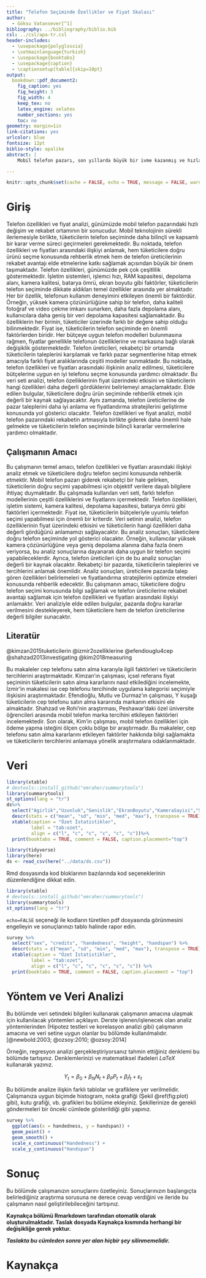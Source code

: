```yaml
---
title: "Telefon Seçiminde Özellikler ve Fiyat Skalası"
author: 
  - Göksu Vatansever[^1]
bibliography: ../bibliography/biblio.bib
csl: ../csl/apa-tr.csl
header-includes:
  - \usepackage{polyglossia}
  - \setmainlanguage{turkish}
  - \usepackage{booktabs}
  - \usepackage{caption} 
  - \captionsetup[table]{skip=10pt}
output:
  bookdown::pdf_document2:
    fig_caption: yes
    fig_height: 3
    fig_width: 4
    keep_tex: no
    latex_engine: xelatex
    number_sections: yes
    toc: no
geometry: margin=1in
link-citations: yes
urlcolor: blue
fontsize: 12pt
biblio-style: apalike
abstract: |
    Mobil telefon pazarı, son yıllarda büyük bir ivme kazanmış ve hızla büyümeye devam etmektedir. Tüketici talepleri değişirken, telefon üreticileri rekabetçi bir ortamda farklılaşmak için sürekli olarak yeni özellikler sunmaktadır. Bu nedenle, telefon özellikleri ile fiyatlar arasındaki ilişkiyi anlamak ve analiz etmek, tüketicilere doğru ürünü seçme konusunda rehberlik etmek ve şirketlerin rekabet avantajı elde etmelerine yardımcı olmak açısından büyük bir önem taşımaktadır.Bu çalışmada, telefon özellikleri ile fiyatlar arasındaki ilişkiyi araştırmayı amaçladık. İlk olarak, önemli telefon özelliklerini belirleyip sınıflandırdık. Bu özellikler arasında işletim sistemi, işlemci hızı, RAM kapasitesi, depolama alanı, kamera çözünürlüğü, batarya ömrü ve ekran boyutu gibi faktörler yer almaktadır. Ardından, farklı fiyat aralıklarında bulunan telefonları analiz ettik.Araştırmamız için geniş bir veri seti kullandık ve istatistiksel analizler gerçekleştirdik. Özelliklerin fiyat üzerindeki etkisini inceledik ve çeşitli grafikler ve istatistiklerle sonuçlarımızı görselleştirdik. Örneğin, yüksek kamera çözünürlüğüne sahip telefonların genellikle daha yüksek fiyatlarla satıldığını tespit ettik. Benzer şekilde, daha fazla depolama alanına sahip telefonlar da genellikle daha pahalıdır. Analizlerimiz, telefon özelliklerinin fiyat üzerinde önemli bir etkisi olduğunu doğruladı.

---
```

```r
knitr::opts_chunk$set(cache = FALSE, echo = TRUE, message = FALSE, warning = FALSE)
```



[^1]: 18080112, [Github Repo](https://github.com/goksu-V/but.git)



# Giriş
Telefon özellikleri ve fiyat analizi, günümüzde mobil telefon pazarındaki hızlı değişim ve rekabet ortamının bir sonucudur. Mobil teknolojinin sürekli ilerlemesiyle birlikte, tüketicilerin telefon seçiminde daha bilinçli ve kapsamlı bir karar verme süreci geçirmeleri gerekmektedir. Bu noktada, telefon özellikleri ve fiyatları arasındaki ilişkiyi anlamak, hem tüketicilere doğru ürünü seçme konusunda rehberlik etmek hem de telefon üreticilerinin rekabet avantajı elde etmelerine katkı sağlamak açısından büyük bir önem taşımaktadır. Telefon özellikleri, günümüzde pek çok çeşitlilik göstermektedir. İşletim sistemleri, işlemci hızı, RAM kapasitesi, depolama alanı, kamera kalitesi, batarya ömrü, ekran boyutu gibi faktörler, tüketicilerin telefon seçiminde dikkate aldıkları temel özellikler arasında yer almaktadır. Her bir özellik, telefonun kullanım deneyimini etkileyen önemli bir faktördür. Örneğin, yüksek kamera çözünürlüğüne sahip bir telefon, daha kaliteli fotoğraf ve video çekme imkanı sunarken, daha fazla depolama alanı, kullanıcılara daha geniş bir veri depolama kapasitesi sağlamaktadır. Bu özelliklerin her birinin, tüketiciler üzerinde farklı bir değere sahip olduğu bilinmektedir. Fiyat ise, tüketicilerin telefon seçiminde en önemli faktörlerden biridir. Her bütçeye uygun telefon modelleri bulunmasına rağmen, fiyatlar genellikle telefonun özelliklerine ve markasına bağlı olarak değişiklik göstermektedir. Telefon üreticileri, rekabetçi bir ortamda tüketicilerin taleplerini karşılamak ve farklı pazar segmentlerine hitap etmek amacıyla farklı fiyat aralıklarında çeşitli modeller sunmaktadır. Bu noktada, telefon özellikleri ve fiyatları arasındaki ilişkinin analiz edilmesi, tüketicilere bütçelerine uygun en iyi telefonu seçme konusunda yardımcı olmaktadır. Bu veri seti analizi, telefon özelliklerinin fiyat üzerindeki etkisini ve tüketicilerin hangi özellikleri daha değerli gördüklerini belirlemeyi amaçlamaktadır. Elde edilen bulgular, tüketicilere doğru ürün seçiminde rehberlik etmek için değerli bir kaynak sağlayacaktır. Aynı zamanda, telefon üreticilerine de pazar taleplerini daha iyi anlama ve fiyatlandırma stratejilerini geliştirme konusunda yol gösterici olacaktır. Telefon özellikleri ve fiyat analizi, mobil telefon pazarındaki rekabetin artmasıyla birlikte giderek daha önemli hale gelmekte ve tüketicilerin telefon seçiminde bilinçli kararlar vermelerine yardımcı olmaktadır.

## Çalışmanın Amacı
Bu çalışmanın temel amacı, telefon özellikleri ve fiyatları arasındaki ilişkiyi analiz etmek ve tüketicilere doğru telefon seçimi konusunda rehberlik etmektir. Mobil telefon pazarı giderek rekabetçi bir hale gelirken, tüketicilerin doğru seçimi yapabilmesi için objektif verilere dayalı bilgilere ihtiyaç duymaktadır. Bu çalışmada kullanılan veri seti, farklı telefon modellerinin çeşitli özelliklerini ve fiyatlarını içermektedir. Telefon özellikleri, işletim sistemi, kamera kalitesi, depolama kapasitesi, batarya ömrü gibi faktörleri içermektedir. Fiyat ise, tüketicilerin bütçeleriyle uyumlu telefon seçimi yapabilmesi için önemli bir kriterdir. Veri setinin analizi, telefon özelliklerinin fiyat üzerindeki etkisini ve tüketicilerin hangi özellikleri daha değerli gördüğünü anlamamızı sağlayacaktır. Bu analiz sonuçları, tüketicilere doğru telefon seçiminde yol gösterici olacaktır. Örneğin, kullanıcılar yüksek kamera çözünürlüğüne veya geniş depolama alanına daha fazla önem veriyorsa, bu analiz sonuçlarına dayanarak daha uygun bir telefon seçimi yapabileceklerdir. Ayrıca, telefon üreticileri için de bu analiz sonuçları değerli bir kaynak olacaktır. Rekabetçi bir pazarda, tüketicilerin taleplerini ve tercihlerini anlamak önemlidir. Analiz sonuçları, üreticilere pazarda talep gören özellikleri belirlemeleri ve fiyatlandırma stratejilerini optimize etmeleri konusunda rehberlik edecektir. Bu çalışmanın amacı, tüketicilere doğru telefon seçimi konusunda bilgi sağlamak ve telefon üreticilerine rekabet avantajı sağlamak için telefon özellikleri ve fiyatları arasındaki ilişkiyi anlamaktır. Veri analiziyle elde edilen bulgular, pazarda doğru kararlar verilmesini destekleyerek, hem tüketicilere hem de telefon üreticilerine değerli bilgiler sunacaktır.

## Literatür 
@kimzan2015tuketicilerin
@izmir2ozelliklerine
@efendiouglu4cep
@shahzad2013investigating
@kim2018measuring

Bu makaleler cep telefonu satın alma kararıyla ilgili faktörleri ve tüketicilerin tercihlerini araştırmaktadır. Kimzan'ın çalışması, içsel referans fiyat seçiminin tüketicilerin satın alma kararlarını nasıl etkilediğini incelemekte, İzmir'in makalesi ise cep telefonu tercihinde uygulama kategorisi seçimiyle ilişkisini araştırmaktadır. Efendioğlu, Mutlu ve Durmaz'ın çalışması, Y kuşağı tüketicilerin cep telefonu satın alma kararında markanın etkisini ele almaktadır. Shahzad ve Rohi'nin araştırması, Peshawar'daki özel üniversite öğrencileri arasında mobil telefon marka tercihini etkileyen faktörleri incelemektedir. Son olarak, Kim'in çalışması, mobil telefon özellikleri için ödeme yapma isteğini ölçen çoklu bölge bir araştırmadır. Bu makaleler, cep telefonu satın alma kararlarını etkileyen faktörler hakkında bilgi sağlamakta ve tüketicilerin tercihlerini anlamaya yönelik araştırmalara odaklanmaktadır.

# Veri

```r
library(xtable) 
# devtools::install_github("emraher/summarytools")
library(summarytools)
st_options(lang = "tr")
ds%>%
  select("Agirlik","Uzunluk","Genislik","EkranBoyutu","KameraSayisi","SimKarti","Ram","Fiyat")%>% 
  descr(stats = c("mean", "sd", "min", "med", "max"), transpose = TRUE)%>% 
  xtable(caption = "Özet İstatistikler",
         label = "tab:ozet",
         align = c("l", "c", "c", "c", "c", "c"))%>% 
  print(booktabs = TRUE, comment = FALSE, caption.placement="top")
```

```r
library(tidyverse)
library(here)
ds <- read_csv(here("../data/ds.csv"))
```

Rmd dosyasında kod bloklarının bazılarında kod seçeneklerinin düzenlendiğine dikkat edin. 

```r
library(xtable) 
# devtools::install_github("emraher/summarytools")
library(summarytools)
st_options(lang = "tr")
```

`echo=FALSE` seçeneği ile kodların türetilen pdf dosyasında görünmesini engelleyin ve sonuçlarınızı tablo halinde rapor edin.

```r
survey %>%
  select("sex", "credits", "handedness", "height", "handspan") %>% 
  descr(stats = c("mean", "sd", "min", "med", "max"), transpose = TRUE) %>% 
  xtable(caption = "Özet İstatistikler",
         label = "tab:ozet",
         align = c("l", "c", "c", "c", "c", "c")) %>% 
  print(booktabs = TRUE, comment = FALSE, caption.placement = "top")
```


# Yöntem ve Veri Analizi
Bu bölümde veri setindeki bilgileri kullanarak çalışmanın amacına ulaşmak için kullanılacak yöntemleri açıklayın. Derste işlenen/işlenecek olan analiz yöntemlerinden (Hipotez testleri ve korelasyon analizi gibi) çalışmanın amacına ve veri setine uygun olanlar bu bölümde kullanılmalıdır. [@newbold:2003; @ozsoy:2010; @ozsoy:2014]

Örneğin, regresyon analizi gerçekleştiriyorsanız tahmin ettiğiniz denklemi bu bölümde tartışınız. Denklemlerinizi ve matematiksel ifadeleri $LaTeX$ kullanarak yazınız.

$$
Y_t = \beta_0 + \beta_N N_t + \beta_P P_t + \beta_I I_t + \varepsilon_t
$$

Bu bölümde analize ilişkin farklı tablolar ve grafiklere yer verilmelidir. Çalışmanıza uygun biçimde histogram, nokta grafiği (Şekil \@ref(fig:plot) gibi), kutu grafiği, vb. grafikleri bu bölüme ekleyiniz. Şekillerinize de gerekli göndermeleri bir önceki cümlede gösterildiği gibi yapınız.


```r
survey %>% 
  ggplot(aes(x = handedness, y = handspan)) +
  geom_point() +
  geom_smooth() +
  scale_x_continuous("Handedness") + 
  scale_y_continuous("Handspan")
```


# Sonuç
Bu bölümde çalışmanızın sonuçlarını özetleyiniz. Sonuçlarınızın başlangıçta belirlediğiniz araştırma sorusuna ne derece cevap verdiğini ve ileride bu çalışmanın nasıl geliştirilebileceğini tartışınız.

**Kaynakça bölümü Rmarkdown tarafından otomatik olarak oluşturulmaktadır. Taslak dosyada Kaynakça kısmında herhangi bir değişikliğe gerek yoktur.** 

**_Taslakta bu cümleden sonra yer alan hiçbir şey silinmemelidir._**

\newpage
# Kaynakça {#references}
<div id="refs"></div>

